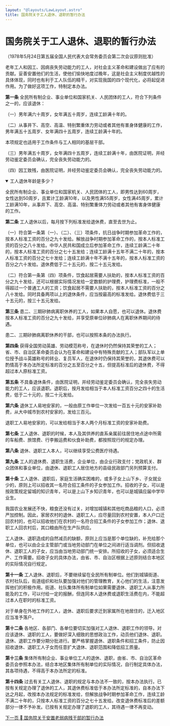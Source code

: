 ```yaml
---
layout: "@layouts/LawLayout.astro"
title: 国务院关于工人退休、退职的暂行办法
---
```

# 国务院关于工人退休、退职的暂行办法

（1978年5月24日第五届全国人民代表大会常务委员会第二次会议原则批准）


老年工人和因工、因病丧失劳动能力的工人，对社会主义革命和建设做出了应有的贡献。妥善安置他们的生活，使他们愉快地度过晚年，这是社会主义制度优越性的具体体现，同时也有利于工人队伍的精干，对实现我国的四个现代化，必将起促进作用。为了做好这项工作，特制定本办法。

**第一条**    全民所有制企业、事业单位和国家机关、人民团体的工人，符合下列条件之一的，应该退休：

（一）男年满六十周岁，女年满五十周岁，连续工龄满十年的。

（二）从事井下、高空、高温、特别繁重体力劳动或者其他有害身体健康的工作，男年满五十五周岁、女年满四十五周岁，连续工龄满十年的。

本项规定也适用于工作条件与工人相同的基层干部。

（三）男年满五十周岁，女年满四十五周岁，连续工龄满十年，由医院证明，并经劳动鉴定委员会确认，完全丧失劳动能力的。

（四）因工致残，由医院证明，并经劳动鉴定委员会确认，完全丧失劳动能力的。

<details open>
  <summary>工人退休年龄是多少？</summary>
  <p>全民所有制企业、事业单位和国家机关、人民团体的工人，即男性达到60周岁，女性达到50周岁，且累计工龄满10年，以及男性满55周岁，女性满45周岁，累计工龄满10年，从事井下、高空、高温、特别繁重体力劳动或者其他有害身体健康的工作。</p>
</details>

**第二条**    工人退休以后，每月按下列标准发给退休费，直至去世为止。

（一）符合第一条第（一）、（二）、（三）项条件，抗日战争时期参加革命工作的，按本人标准工资的百分之九十发给。解放战争时期参加革命工作的，按本人标准工资的百分之八十发给。中华人民共和国成立后参加革命工作，连续工龄满二十年的，按本人标准工资的百分之七十五发给；连续工龄满十五年不满二十年的，按本人标准工资的百分之七十发给；连续工龄满十年不满十五年的，按本人标准工资的百分之六十发给。退休费低于二十五元的，按二十五元发给。

（二）符合第一条第（四）项条件，饮食起居需要人扶助的，按本人标准工资的百分之九十发给，还可以根据实际情况发给一定数额的护理费，护理费标准，一般不得超过一个普通工人的工资；饮食起居不需要人扶助的，按本人标准工资的百分之八十发给。同时具备两项以上的退休条件，应当按最高的标准发给。退休费低于三十五元的，按三十五元发给。

**第三条**    患二、三期矽肺病离职休养的工人，如果本人自愿，也可以退休。退休费按本人标准工资的百分之九十发给，并享受原单位矽肺病人在离职休养期间的待遇。

患二、三期矽肺病离职休养的干部，也可以按照本条的办法执行。

**第四条**    获得全国劳动英雄、劳动模范称号，在退休时仍然保持其荣誉的工人；省、市、自治区革命委员会认为在革命和建设中有特殊贡献的工人；部队军以上单位授予战斗英雄称号的转业、复员军人，在退休时仍保持其荣誉的，其退休费可以酌情高于本办法所定标准的百分之五至百分之十五，但提高标准后的退休费，不得超过本人原标准工资。

**第五条**    不具备退休条件，由医院证明，并经劳动鉴定委员会确认，完全丧失劳动能力的工人，应该退职。退职后，按月发给相当于本人标准工资百分之四十的生活费，低于二十元的，按二十元发给。

**第六条**    退休工人易地安家的，一般由原工作单位一次发给一百五十元的安家补助费，从大中城市到农村安家的，发给三百元。

退职工人易地安家的，可以发给相当于本人两个月标准工资的安家补助费。

**第七条**    工人退休、退职的时候，本人及其供养的直系亲属前往居住地点途中所需的车船费、旅馆费、行李搬运费和伙食补助费，都按照现行的规定办理。

**第八条**    退休、退职工人本人，可以继续享受公费医疗待遇。

**第九条**    工人的退休费、退职生活费，企业单位，由企业行政支付；党政机关、群众团体和事业单位，由退休、退职工人居住地方的县级民政部门另列预算支付。

**第十条**    工人退休、退职后，家庭生活确实困难的，或多子女上山下乡、子女就业少的，原则上可以招收其一名符合招工条件的子女参加工作。招收的子女，可以是按政策规定留城的知识青年，可以是上山下乡知识青年，也可以是城镇应届中学毕业生。

我国农业发展还不快，粮食还没有过关，对增加城镇和其他吃商品粮的人口，必须严加控制。因此，家居农村的退休、退职工人，应尽量回到农村安置，本人户口迁回农村的，也可以招收他们在农村的一名符合招工条件的子女参加工作；退休、退职工人回农村后，其口粮由所在生产队供应。

工人退休、退职造成的自然减员的缺额，原则上应当是那个单位缺的，补充给那个单位，也可以由企业主管部门或当地劳动部门在单位之间进行适当调剂。但招收退休、退职工人的子女，应当由当地劳动部门统一安排。所招收的子女，必须适合生产、工作需要。招收子女的具体办法，由省、市、自治区根据上述原则结合本地区的实际情况自行规定。

**第十一条**    工人退休、退职后，不要继续留在全民所有制单位。他们到城镇街道、农村社队后，街道组织和社队要加强对他们的管理教育，关心他们的生活，注意发挥他们的积极作用。街道、社队集体所有制单位如果需要退休、退职工人从事力所能及的工作，可以付给一定的报酬，但连同本人退休费或退职生活费在内，不能超过本人在职时的标准工资。

对于单身在外地工作的工人，退休、退职后要求迁到家属所在地居住的，迁入地区应当准予落户。

**第十二条**    各地区、各部门、各单位要切实加强对工人退休、退职工作的领导。对应该退休、退职的工人，要做好深入细致的思想政治工作，动员他们退休、退职。退休、退职工作要分期分批进行。要严格掌握退休、退职条件和招工条件，防止因招收退休、退职工人子女而任意扩大退休、退职范围和降低招工质量。

**第十三条**    集体所有制企业、事业单位工人的退休、退职，由省、市、自治区革命委员会参照本办法，结合本地区集体所有制单位的实际情况，自行制定具体办法，其各项待遇，不得高于本办法所定的标准。

**第十四条**    过去有关工人退休、退职的规定与本办法不一致的，按本办法执行。已按有关规定办理了退休的工人，其退休费标准低于本办法所定标准的，自本办法下达之月起，改按本办法规定的标准发给，但解放战争时期参加革命工作，连续工龄不满二十年的，只按本人标准工资的百分之七十五发给。改变退休费标准后的差额部分一律不予补发。已按有关规定办理了退职的工人，其待遇一律不再变动。

<div class="border-t py-2 my-2">
  <a class="flex flex-col no-underline items-end" href="./2">
    <span>下一页  </span>
    <span>国务院关于安置老弱病残干部的暂行办法</span>
  </a>
</div>
